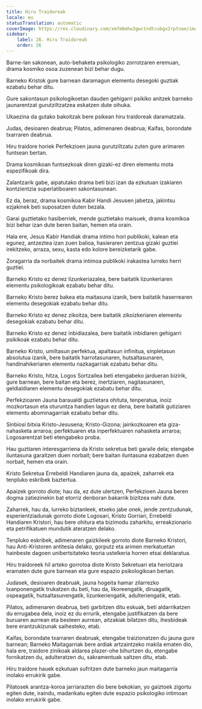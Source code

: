 ```yaml
---
title: Hiru Traidoreak
locale: eu
statusTranslation: automatic
coverImage: https://res.cloudinary.com/xmfm6mhw3gwctndtcubgx2rptnae/image/upload/v1741354419/small_cover_la_gran_rebelion_28716e29d2.webp
sidebar:
    label: 26. Hiru Traidoreak
    order: 26
---
```

Barne-lan sakonean, auto-behaketa psikologiko zorrotzaren eremuan, drama kosmiko osoa zuzenean bizi behar dugu.

Barneko Kristok gure barnean daramagun elementu desegoki guztiak ezabatu behar ditu.

Gure sakontasun psikologikoetan dauden gehigarri psikiko anitzek barneko jaunarentzat gurutziltzatzea eskatzen dute oihuka.

Ukaezina da gutako bakoitzak bere psikean hiru traidoreak daramatzala.

Judas, desioaren deabrua; Pilatos, adimenaren deabrua; Kaifas, borondate txarraren deabrua.

Hiru traidore horiek Perfekzioen jauna gurutziltzatu zuten gure arimaren funtsean bertan.

Drama kosmikoan funtsezkoak diren gizaki-ez diren elementu mota espezifikoak dira.

Zalantzarik gabe, aipatutako drama beti bizi izan da ezkutuan izakiaren kontzientzia superlatiboaren sakontasunean.

Ez da, beraz, drama kosmikoa Kabir Handi Jesusen jabetza, jakintsu ezjakinek beti suposatzen duten bezala.

Garai guztietako hasiberriek, mende guztietako maisuek, drama kosmikoa bizi behar izan dute beren baitan, hemen eta orain.

Hala ere, Jesus Kabir Handiak drama intimo hori publikoki, kalean eta egunez, antzeztea izan zuen balioa, hasieraren zentzua gizaki guztiei irekitzeko, arraza, sexu, kasta edo kolore bereizketarik gabe.

Zoragarria da norbaitek drama intimoa publikoki irakastea lurreko herri guztiei.

Barneko Kristo ez denez lizunkeriazalea, bere baitatik lizunkeriaren elementu psikologikoak ezabatu behar ditu.

Barneko Kristo berez bakea eta maitasuna izanik, bere baitatik haserrearen elementu desegokiak ezabatu behar ditu.

Barneko Kristo ez denez zikoitza, bere baitatik zikoizkeriaren elementu desegokiak ezabatu behar ditu.

Barneko Kristo ez denez inbidiazalea, bere baitatik inbidiaren gehigarri psikikoak ezabatu behar ditu.

Barneko Kristo, umiltasun perfektua, apaltasun infinitua, sinpletasun absolutua izanik, bere baitatik harrotasunaren, hutsaltasunaren, handinahikeriaren elementu nazkagarriak ezabatu behar ditu.

Barneko Kristo, hitza, Logos Sortzailea beti etengabeko jardueran bizirik, gure barnean, bere baitan eta berez, inertziaren, nagitasunaren, geldialdiaren elementu desegokiak ezabatu behar ditu.

Perfekzioaren Jauna baraualdi guztietara ohituta, tenperatua, inoiz mozkortasun eta oturuntza handien lagun ez dena, bere baitatik gutiziaren elementu abominagarriak ezabatu behar ditu.

Sinbiosi bitxia Kristo-Jesusena; Kristo-Gizona; jainkozkoaren eta giza-nahasketa arraroa; perfektuaren eta inperfektuaren nahasketa arraroa; Logosarentzat beti etengabeko proba.

Hau guztiaren interesgarriena da Kristo sekretua beti garaile dela; etengabe iluntasuna garaitzen duen norbait; bere baitan iluntasuna ezabatzen duen norbait, hemen eta orain.

Kristo Sekretua Errebeldi Handiaren jauna da, apaizek, zaharrek eta tenpluko eskribek baztertua.

Apaizek gorroto diote; hau da, ez dute ulertzen, Perfekzioen Jauna beren dogma zatiezinekin bat etorriz denboran bakarrik bizitzea nahi dute.

Zaharrek, hau da, lurreko biztanleek, etxeko jabe onek, jende zentzudunak, esperientziadunak gorroto diote Logosari, Kristo Gorriari, Errebeldi Handiaren Kristori, hau bere ohitura eta bizimodu zaharkitu, erreakzionario eta petrifikatuen mundutik ateratzen delako.

Tenpluko eskribek, adimenaren gaizkileek gorroto diote Barneko Kristori, hau Anti-Kristoren antitesia delako, gorputz eta arimen merkatuetan hainbeste dagoen unibertsitateko teoria ustelkeria horren etsai deklaratua.

Hiru traidoreek hil arteko gorrotoa diote Kristo Sekretuari eta heriotzara eramaten dute gure barnean eta gure espazio psikologikoan bertan.

Judasek, desioaren deabruak, jauna hogeita hamar zilarrezko txanponengatik trukatzen du beti, hau da, likoreengatik, diruagatik, ospeagatik, hutsaltasunengatik, lizunkeriengatik, adulteriengatik, etab.

Pilatos, adimenaren deabrua, beti garbitzen ditu eskuak, beti aldarrikatzen du errugabea dela, inoiz ez du errurik, etengabe justifikatzen da bere buruaren aurrean eta besteen aurrean, aitzakiak bilatzen ditu, ihesbideak bere erantzukizunak saihesteko, etab.

Kaifas, borondate txarraren deabruak, etengabe traizionatzen du jauna gure barnean; Barneko Maitagarriak bere ardiak artzaintzeko makila ematen dio, hala ere, traidore zinikoak aldarea plazer-ohe bihurtzen du, etengabe fornikatzen du, adulteratzen du, sakramentuak saltzen ditu, etab.

Hiru traidore hauek ezkutuan sufritzen dute barneko jaun maitagarria inolako errukirik gabe.

Pilatosek arantza-koroa jarriarazten dio bere bekokian, yo gaiztoek zigortu egiten dute, iraindu, madarikatu egiten dute espazio psikologiko intimoan inolako errukirik gabe.

